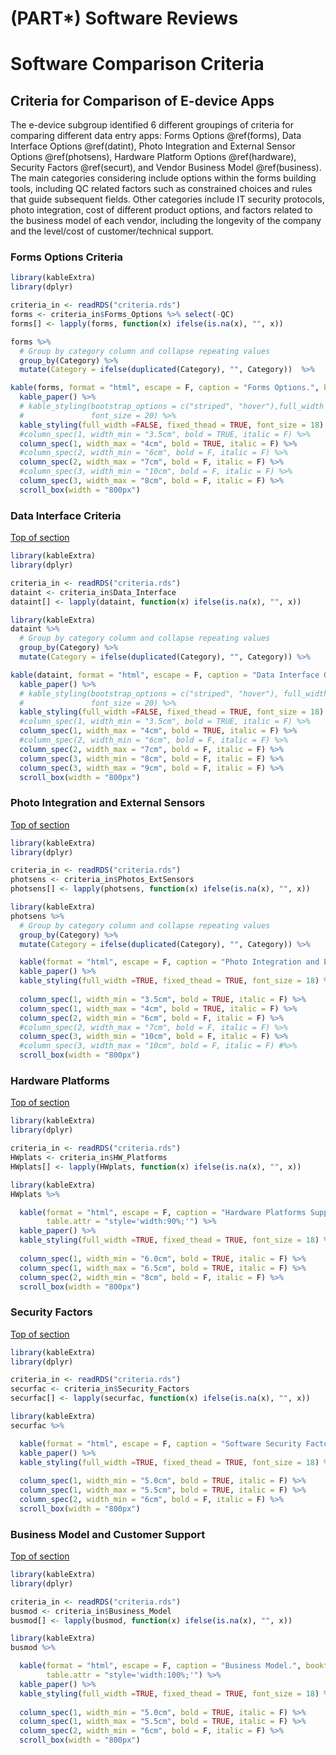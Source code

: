 # (PART\*) Software Reviews 




# Software Comparison Criteria {-}

## Criteria for Comparison of E-device Apps {#crittop} 

The e-device subgroup identified 6 different groupings of criteria for comparing different data entry apps: Forms Options \@ref(forms), Data Interface Options \@ref(datint), Photo Integration and External Sensor Options \@ref(photsens), Hardware Platform Options \@ref(hardware), Security Factors \@ref(securt), and Vendor Business Model \@ref(business). 
The main categories considering include options within the forms building tools, including QC related factors such as constrained choices and rules that guide subsequent fields.  Other categories include IT security protocols, photo integration, cost of different product options, and factors related to the business model of each vendor, including the longevity of the company and the level/cost of customer/technical support. 



### Forms Options Criteria {#forms}

<!-- [Top of section](#crittop) -->

```r

library(kableExtra)
library(dplyr)

criteria_in <- readRDS("criteria.rds") 
forms <- criteria_in$Forms_Options %>% select(-QC)
forms[] <- lapply(forms, function(x) ifelse(is.na(x), "", x))

forms %>%
  # Group by category column and collapse repeating values
  group_by(Category) %>%
  mutate(Category = ifelse(duplicated(Category), "", Category))  %>%

kable(forms, format = "html", escape = F, caption = "Forms Options.", booktabs = TRUE) %>%
  kable_paper() %>% 
  # kable_styling(bootstrap_options = c("striped", "hover"),full_width = FALSE, fixed_thead = TRUE,
  #               font_size = 20) %>%
  kable_styling(full_width =FALSE, fixed_thead = TRUE, font_size = 18) %>%
  #column_spec(1, width_min = "3.5cm", bold = TRUE, italic = F) %>%
  column_spec(1, width_max = "4cm", bold = TRUE, italic = F) %>%
  #column_spec(2, width_min = "6cm", bold = F, italic = F) %>%
  column_spec(2, width_max = "7cm", bold = F, italic = F) %>%
  #column_spec(3, width_min = "10cm", bold = F, italic = F) %>%
  column_spec(3, width_max = "8cm", bold = F, italic = F) %>%
  scroll_box(width = "800px")

```





### Data Interface Criteria {#datint}

[Top of section](#crittop)


```r

library(kableExtra)
library(dplyr)

criteria_in <- readRDS("criteria.rds") 
dataint <- criteria_in$Data_Interface
dataint[] <- lapply(dataint, function(x) ifelse(is.na(x), "", x))

library(kableExtra)
dataint %>%
  # Group by category column and collapse repeating values
  group_by(Category) %>%
  mutate(Category = ifelse(duplicated(Category), "", Category)) %>%

kable(dataint, format = "html", escape = F, caption = "Data Interface Options.", booktabs = TRUE) %>%
  kable_paper() %>% 
  # kable_styling(bootstrap_options = c("striped", "hover"), full_width = FALSE, fixed_thead = TRUE,
  #               font_size = 20) %>%
  kable_styling(full_width =FALSE, fixed_thead = TRUE, font_size = 18) %>%
  #column_spec(1, width_min = "3.5cm", bold = TRUE, italic = F) %>%
  column_spec(1, width_max = "4cm", bold = TRUE, italic = F) %>%
  #column_spec(2, width_min = "6cm", bold = F, italic = F) %>%
  column_spec(2, width_max = "7cm", bold = F, italic = F) %>%
  column_spec(3, width_min = "8cm", bold = F, italic = F) %>%
  column_spec(3, width_max = "9cm", bold = F, italic = F) %>%
  scroll_box(width = "800px")


```







### Photo Integration and External Sensors {#photsens}

[Top of section](#crittop)


```r

library(kableExtra)
library(dplyr)

criteria_in <- readRDS("criteria.rds") 
photsens <- criteria_in$Photos_ExtSensors
photsens[] <- lapply(photsens, function(x) ifelse(is.na(x), "", x))

library(kableExtra)
photsens %>%
  # Group by category column and collapse repeating values
  group_by(Category) %>%
  mutate(Category = ifelse(duplicated(Category), "", Category)) %>%

  kable(format = "html", escape = F, caption = "Photo Integration and External Sensors.", booktabs = TRUE) %>%
  kable_paper() %>% 
  kable_styling(full_width =TRUE, fixed_thead = TRUE, font_size = 18) %>%
  
  column_spec(1, width_min = "3.5cm", bold = TRUE, italic = F) %>%
  column_spec(1, width_max = "4cm", bold = TRUE, italic = F) %>%
  column_spec(2, width_min = "6cm", bold = F, italic = F) %>%
  #column_spec(2, width_max = "7cm", bold = F, italic = F) %>%
  column_spec(3, width_min = "10cm", bold = F, italic = F) %>%
  #column_spec(3, width_max = "10cm", bold = F, italic = F) #%>%
  scroll_box(width = "800px")


```



### Hardware Platforms {#hardware}

[Top of section](#crittop)



```r

library(kableExtra)
library(dplyr)

criteria_in <- readRDS("criteria.rds") 
HWplats <- criteria_in$HW_Platforms
HWplats[] <- lapply(HWplats, function(x) ifelse(is.na(x), "", x))

library(kableExtra)
HWplats %>%

  kable(format = "html", escape = F, caption = "Hardware Platforms Supported.", booktabs = TRUE,
        table.attr = "style='width:90%;'") %>%
  kable_paper() %>% 
  kable_styling(full_width =TRUE, fixed_thead = TRUE, font_size = 18) %>%
  
  column_spec(1, width_min = "6.0cm", bold = TRUE, italic = F) %>%
  column_spec(1, width_max = "6.5cm", bold = TRUE, italic = F) %>%
  column_spec(2, width_min = "8cm", bold = F, italic = F) %>%
  scroll_box(width = "800px")


```




### Security Factors {#securt}

[Top of section](#crittop)



```r

library(kableExtra)
library(dplyr)

criteria_in <- readRDS("criteria.rds") 
securfac <- criteria_in$Security_Factors
securfac[] <- lapply(securfac, function(x) ifelse(is.na(x), "", x))

library(kableExtra)
securfac %>%

  kable(format = "html", escape = F, caption = "Software Security Factors.", booktabs = TRUE) %>%
  kable_paper() %>% 
  kable_styling(full_width =TRUE, fixed_thead = TRUE, font_size = 18) %>%
  
  column_spec(1, width_min = "5.0cm", bold = TRUE, italic = F) %>%
  column_spec(1, width_max = "5.5cm", bold = TRUE, italic = F) %>%
  column_spec(2, width_min = "6cm", bold = F, italic = F) %>%
  scroll_box(width = "800px")


```




### Business Model and Customer Support {#business}

[Top of section](#crittop)




```r

library(kableExtra)
library(dplyr)

criteria_in <- readRDS("criteria.rds") 
busmod <- criteria_in$Business_Model
busmod[] <- lapply(busmod, function(x) ifelse(is.na(x), "", x))

library(kableExtra)
busmod %>%

  kable(format = "html", escape = F, caption = "Business Model.", booktabs = TRUE,
        table.attr = "style='width:100%;'") %>%
  kable_paper() %>% 
  kable_styling(full_width =TRUE, fixed_thead = TRUE, font_size = 18) %>%
  
  column_spec(1, width_min = "5.0cm", bold = TRUE, italic = F) %>%
  column_spec(1, width_max = "5.5cm", bold = TRUE, italic = F) %>%
  column_spec(2, width_min = "6cm", bold = F, italic = F) %>%
  scroll_box(width = "800px")


```
